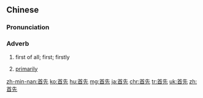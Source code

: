 ==Chinese==
{{zh-forms}}

===Pronunciation===
{{zh-pron
|m=shǒuxiān
|c=sau2 sin1
|h=pfs=sú-siên
|mn=siú-sian
|ma=Zh-shouxian.ogg
|cat=adv
}}

===Adverb===
{{zh-adv}}

# first of all; first; firstly
#: {{zh-x|首先 看到 的 是 ^泰晤士.^河 的 出海口。|The '''first''' thing (I/we) saw was the estuary of [[Thames]].}}
# [[primarily]]

{{zh-cat|Elementary}}

[[zh-min-nan:首先]]
[[ko:首先]]
[[hu:首先]]
[[mg:首先]]
[[ja:首先]]
[[chr:首先]]
[[tr:首先]]
[[uk:首先]]
[[zh:首先]]